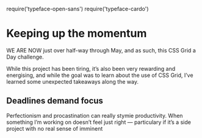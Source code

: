 require('typeface-open-sans')
require('typeface-cardo')

<div className={Layout.container}>

Keeping up the momentum
=======================

WE ARE NOW just over half-way through May, and as such, this CSS Grid a Day challenge.

While this project has been tiring, it’s also been very rewarding and energising, and while the goal was to learn about the use of CSS Grid, I’ve learned some unexpected takeaways along the way.

Deadlines demand focus
----------------------

Perfectionism and procastination can really stymie productivity. When something I’m working on doesn’t feel just right — particulary if it’s a side project with no real sense of imminent

</div>
